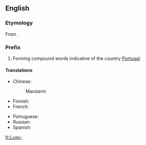 {{also|luso-}}
==English==

===Etymology===
From {{etyl|la}} {{term|Lusitania|Lūsitānia|Portugal}}.

===Prefix===
{{infl|en|prefix|sort=luso}}

# Forming compound words indicative of the country [[Portugal]].

====Translations====
{{trans-top|relating to Portugal or Portuguese}}
* Chinese:
*: Mandarin: {{t-|cmn|葡|tr=Pú-|sc=Hani}}
* Finnish: {{t+|fi|portugalilainen|alt=portugalilais-}}
* French: {{t+|fr|luso-}}
{{trans-mid}}
* Portuguese: {{t+|pt|luso-}}
* Russian: {{t|ru|португальско-|tr=portugál'sko-}}
* Spanish: {{t-|es|luso-}}
{{trans-bottom}}

[[fr:Luso-]]
